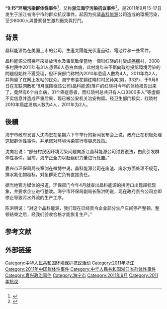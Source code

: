 '''“9.15”环境污染群体性事件'''<ref>{{Cite web|title=市府召开新闻发布会通报"9·15群体性事件"处置情况|url=http://hnnews.zjol.com.cn/hnnews/system/2011/09/21/014249372.shtml|accessdate=|author=徐丽佳|date=2011-09-21|format=|publisher=海宁日报|language=|archive-date=2019-07-12|archive-url=https://web.archive.org/web/20190712123106/http://hnnews.zjol.com.cn/hnnews/system/2011/09/21/014249372.shtml|dead-url=yes}}</ref>，又称'''浙江海宁污染抗议事件'''<ref>{{Cite web|title=浙江污染抗议事件31人被拘留|url=https://www.bbc.com/zhongwen/simp/chinese_news/2011/09/110920_haining|accessdate=2019-07-12|work=BBC News 中文|language=zh-Hans|archive-date=2021-08-21|archive-url=https://web.archive.org/web/20210821025845/https://www.bbc.com/zhongwen/simp/chinese_news/2011/09/110920_haining|dead-url=no}}</ref>，是2011年9月15-17日发生于浙江省海宁市的群众抗议事件。起因为抗議[[晶科能源|晶科能源]]公司造成的環境污染，至少8000人與警察發生激烈衝突與打鬥。

== 背景 ==
晶科能源為在美国上市的公司，生產太陽能光伏產品硅、電池片和一些零件。

晶科能源公司幾年來排放污水及毒氣致使當地一個叫红晓的村變成[[癌癥|癌癥]]村，3000多村民中2011年有31人患癌6人患白血病，此村幾年來不斷向政府投訴環境污染的問題但始終不獲受理，但环保部门称村內2010年患癌人數為4人，2011年為2人，并拘留了在网上发帖的民众。海宁市袁花镇红晓村村民孙某(男，33岁)，于9月8日在互联网散布“8月底围绕该公司(晶科能源)落户的红晓村今年的体检报告出来了，竟然有6个白血病，31个癌症患者，而红晓村总共只有人口3300多人”等虚假不实信息并造成严重后果，现已被公安机关治安拘留。经卫生部门核实，红晓村2010年癌症发病人数为4人，2011年为2人。

==後續==
海宁市政府发言人沈向宏在星期六下午举行的新闻发布会上说，政府正在积极处理这起群体性事件，并承诺对环境污染实行零容忍政策。

沈向宏说：“部分村民因环境污染问题向浙江晶科能源公司讨要说法，由此引发群体性事件。目前，海宁正全力以赴组织力量进行处置。”

嘉兴市环保局局长章剑在微博中说，晶科能源公司在废渣、废水方面处理不规范，排水氟化物超标，对鱼群死亡负有直接责任。

据当地官方媒体的报道，环保部门今年4月就查出晶科能源的排污口出现超标现象，并要求企业进行整改。海宁市环保局副局长陈洪明说，现在政府责令公司立即停止导致污水外流的生产工序。

陈洪明说：“对这个晶科能源，我们现在已经责令企业部分生产车间停产整顿。整顿结束之后，经我们验收合格才能恢复生产。”

==参考文献==
{{reflist}}

== 外部链接 ==

[[Category:中华人民共和国环境保护抗议活动|Category:中华人民共和国环境保护抗议活动]]
[[Category:2011年浙江|Category:2011年浙江]]
[[Category:2011年中国群体性事件|Category:2011年中国群体性事件]]
[[Category:中华人民共和国浙江省群体性事件|Category:中华人民共和国浙江省群体性事件]]
[[Category:嘉兴政治事件|Category:嘉兴政治事件]]
[[Category:海宁市|Category:海宁市]]
[[Category:2011年9月|Category:2011年9月]]
[[Category:2011年抗议|Category:2011年抗议]]